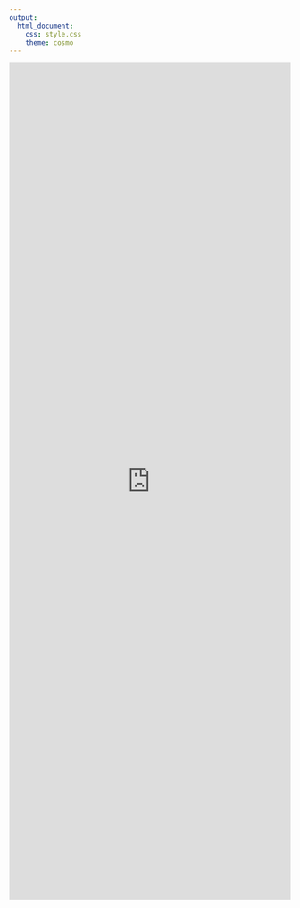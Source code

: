 ```yaml
---
output: 
  html_document:
    css: style.css
    theme: cosmo
---
```


<!-- Favicon -->
<link rel="shortcut icon" type="image/png" href="favicon.ico"/>

<iframe src="http://34.193.104.83/speedtime/" width="100%" height="1500px" style="border:none"></iframe>
